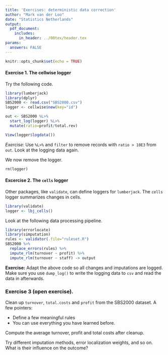 ```yaml
---
title: 'Exercises: deterministic data correction'
author: "Mark van der Loo"
date: "Statistics Netherlands"
output: 
  pdf_document:
    includes: 
      in_header: ../00tex/header.tex
params:
  answers: FALSE
---
```


```r
knitr::opts_chunk$set(echo = TRUE)
```

#### Exercise 1. The cellwise logger

Try the following code.
```r
library(lumberjack)
library(dplyr)
SBS2000 <- read.csv("SBS2000.csv")
logger <- cellwise$new(key="id")

out <- SBS2000 %L>%
  start_log(logger) %L>%
  mutate(ratio=profit/total.rev) 

View(logger$logdata())
```

*Exercise:* Use `%L>%` and `filter` to remove records with `ratio > 10E3` from `out`. Look at the logging data again. 

We now remove the logger.
```r
rm(logger)
```


#### Excercise 2. The `cells` logger

Other packages, like `validate`, can define loggers for `lumberjack`. The `cells` logger summarizes
changes in cells.
```r
library(validate)
logger <- lbj_cells()
```

Look at the following data processing pipeline.
```r
library(errorlocate)
library(simputation)
rules <- validator(.file="ruleset.R")
SBS2000 %>%
  replace_errors(rules) %>%
  impute_rlm(turnover ~ profit) %>%
  impute_rlm(turnover ~ staff) -> output
```

**Exercise:** Adapt the above code so all changes and imputations are logged. Make sure you use `dump_log()` to
write the logging data to `csv` and read the data in afterwards.

### Exercise 3 (open exercise). 

Clean up `turnover`, `total.costs` and `profit` from the SBS2000 dataset. A few pointers:

- Define a few meaningful rules
- You can use everything you have learned before. 

Compute the average turnover, profit and total costs after cleanup.

Try different imputation methods, error localization weights, and so on. What is their influence on the outcome?



